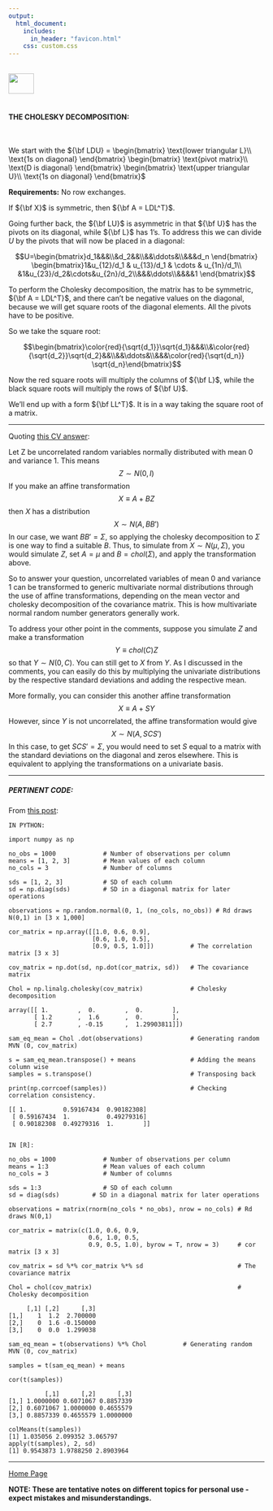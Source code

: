 ```yaml
---
output: 
  html_document:
    includes:
      in_header: "favicon.html" 
    css: custom.css
---
```


<br>
<a href="http://rinterested.github.io/statistics/index.html">
<img HEIGHT="40" WIDTH="50" src="https://cloud.githubusercontent.com/assets/9312897/10556783/a27a26fa-745c-11e5-9b1a-2d5bd737387a.PNG"></a>
<br><br>

#### THE CHOLESKY DECOMPOSITION:
<br>

We start with the ${\bf LDU} = \begin{bmatrix} \text{lower triangular L}\\ \text{1s on diagonal} \end{bmatrix} \begin{bmatrix} \text{pivot matrix}\\ \text{D is diagonal} \end{bmatrix} \begin{bmatrix} \text{upper triangular U}\\ \text{1s on diagonal} \end{bmatrix}$

**Requirements:** No row exchanges. 

If ${\bf X}$ is symmetric, then ${\bf A = LDL^T}$.

Going further back, the ${\bf LU}$ is asymmetric in that ${\bf U}$ has the pivots on its diagonal, while ${\bf L}$ has $1$'s. To address this we can divide $U$ by the pivots that will now be placed in a diagonal:

$$U=\begin{bmatrix}d_1&&&\\&d_2&&\\&&\ddots&\\&&&d_n \end{bmatrix}
\begin{bmatrix}1&u_{12}/d_1 & u_{13}/d_1 & \cdots & u_{1n}/d_1\\
&1&u_{23}/d_2&\cdots&u_{2n}/d_2\\&&&\ddots\\&&&&1 \end{bmatrix}$$

To perform the Cholesky decomposition, the matrix has to be symmetric, ${\bf A = LDL^T}$, and there can't be negative values on the diagonal, because we will get square roots of the diagonal elements. All the pivots have to be positive.

So we take the square root:

$$\begin{bmatrix}\color{red}{\sqrt{d_1}}\sqrt{d_1}&&&\\&\color{red}{\sqrt{d_2}}\sqrt{d_2}&&\\&&\ddots&\\&&&\color{red}{\sqrt{d_n}} \sqrt{d_n}\end{bmatrix}$$

Now the red square roots will multiply the columns of ${\bf L}$, while the black square roots will multiply the rows of ${\bf U}$.

We'll end up with a form ${\bf LL^T}$. It is in a way taking the square root of a matrix.

---

Quoting [this CV answer](http://stats.stackexchange.com/a/89830/67822):

Let Z be uncorrelated random variables normally distributed with mean 0 and variance 1. This means
$$Z\sim N\left(0,I\right)$$
If you make an affine transformation
$$X\equiv A+BZ$$
then $X$ has a distribution
$$X\sim N\left(A,BB'\right)$$
In our case, we want $BB'=\Sigma$, so applying the cholesky decomposition to $\Sigma$ is one way to find a suitable $B$. Thus, to simulate from $X\sim N\left(\mu,\Sigma\right)$, you would simulate $Z$, set $A=\mu$ and $B=chol(\Sigma)$, and apply the transformation above.

So to answer your question, uncorrelated variables of mean 0 and variance 1 can be transformed to generic multivariate normal distributions through the use of affine transformations, depending on the mean vector and cholesky decomposition of the covariance matrix. This is how multivariate normal random number generators generally work. 

To address your other point in the comments, suppose you simulate $Z$ and make a transformation 
$$Y\equiv chol(C)Z$$
so that $Y\sim N(0, C)$. You can still get to $X$ from $Y$. As I discussed in the comments, you can easily do this by multiplying the univariate distributions by the respective standard deviations and adding the respective mean. 

More formally, you can consider this another affine transformation
$$X\equiv A+SY$$
However, since $Y$ is not uncorrelated, the affine transformation would give
$$X\sim N\left(A,SCS'\right)$$
In this case, to get $SCS'=\Sigma$, you would need to set $S$ equal to a matrix with the standard deviations on the diagonal and zeros elsewhere. This is equivalent to applying the transformations on a univariate basis.

---

##### PERTINENT CODE:

From [this post](http://stats.stackexchange.com/q/160054/67822):

```
IN PYTHON:

import numpy as np

no_obs = 1000             # Number of observations per column
means = [1, 2, 3]         # Mean values of each column
no_cols = 3               # Number of columns

sds = [1, 2, 3]           # SD of each column
sd = np.diag(sds)         # SD in a diagonal matrix for later operations

observations = np.random.normal(0, 1, (no_cols, no_obs)) # Rd draws N(0,1) in [3 x 1,000]

cor_matrix = np.array([[1.0, 0.6, 0.9],
                       [0.6, 1.0, 0.5],
                       [0.9, 0.5, 1.0]])          # The correlation matrix [3 x 3]

cov_matrix = np.dot(sd, np.dot(cor_matrix, sd))   # The covariance matrix

Chol = np.linalg.cholesky(cov_matrix)             # Cholesky decomposition

array([[ 1.        ,  0.        ,  0.        ],
       [ 1.2       ,  1.6       ,  0.        ],
       [ 2.7       , -0.15      ,  1.29903811]])

sam_eq_mean = Chol .dot(observations)             # Generating random MVN (0, cov_matrix)

s = sam_eq_mean.transpose() + means               # Adding the means column wise
samples = s.transpose()                           # Transposing back

print(np.corrcoef(samples))                       # Checking correlation consistency.

[[ 1.          0.59167434  0.90182308]
 [ 0.59167434  1.          0.49279316]
 [ 0.90182308  0.49279316  1.        ]]
 
 
IN [R]:

no_obs = 1000             # Number of observations per column
means = 1:3               # Mean values of each column
no_cols = 3               # Number of columns

sds = 1:3                 # SD of each column
sd = diag(sds)         # SD in a diagonal matrix for later operations

observations = matrix(rnorm(no_cols * no_obs), nrow = no_cols) # Rd draws N(0,1)

cor_matrix = matrix(c(1.0, 0.6, 0.9,
                      0.6, 1.0, 0.5,
                      0.9, 0.5, 1.0), byrow = T, nrow = 3)     # cor matrix [3 x 3]

cov_matrix = sd %*% cor_matrix %*% sd                          # The covariance matrix

Chol = chol(cov_matrix)                                        # Cholesky decomposition

     [,1] [,2]      [,3]
[1,]    1  1.2  2.700000
[2,]    0  1.6 -0.150000
[3,]    0  0.0  1.299038

sam_eq_mean = t(observations) %*% Chol          # Generating random MVN (0, cov_matrix)

samples = t(sam_eq_mean) + means

cor(t(samples))

          [,1]      [,2]      [,3]
[1,] 1.0000000 0.6071067 0.8857339
[2,] 0.6071067 1.0000000 0.4655579
[3,] 0.8857339 0.4655579 1.0000000

colMeans(t(samples))
[1] 1.035056 2.099352 3.065797
apply(t(samples), 2, sd)
[1] 0.9543873 1.9788250 2.8903964
```

---
<a href="http://rinterested.github.io/statistics/index.html">Home Page</a>

**NOTE: These are tentative notes on different topics for personal use - expect mistakes and misunderstandings.**

